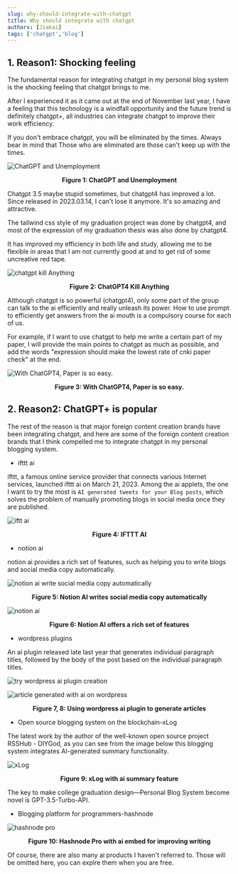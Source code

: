 ```yaml
---
slug: why-should-integrate-with-chatgpt
title: Why should integrate with chatgpt
authors: [Jiakai]
tags: ['chatgpt','blog']
---
```


## 1. Reason1: Shocking feeling

The fundamental reason for integrating chatgpt in my personal blog system is the shocking feeling that chatgpt brings to me.

After I experienced it as it came out at the end of November last year, I have a feeling that this technology is a windfall opportunity 
and the future trend is definitely chatgpt+, all industries can integrate chatgpt to improve their work efficiency. 

If you don't embrace chatgpt, you will be eliminated by the times. Always bear in mind that Those who are eliminated are those can't keep up with the times.

![ChatGPT and Unemployment](https://vip2.loli.io/2023/05/16/uG63rZjnh9PfJel.webp)

<center><strong>Figure 1: ChatGPT and Unemployment</strong></center>


Chatgpt 3.5 maybe stupid sometimes, but chatgpt4 has improved a lot. Since released in 2023.03.14, I can't lose it anymore. It's so amazing and attractive.

The tailwind css style of my graduation project was done by chatgpt4, and most of the expression of my graduation thesis was also done by chatgpt4.

It has improved my efficiency in both life and study, allowing me to be flexible in areas that I am not currently good at and to get rid of some uncreative red tape.

![chatgpt kill Anything](https://vip2.loli.io/2023/05/16/9POdS3hNsWULj5g.webp)

<center><strong>Figure 2: ChatGPT4 Kill Anything</strong></center>

Although chatgpt is so powerful (chatgpt4), only some part of the group can talk to the ai efficiently and really unleash its power. How to use prompt to efficiently 
get answers from the ai mouth is a compulsory  course for each of us.

For example, if I want to use chatgpt to help me write a certain part of my paper, I will provide the main points to chatgpt as much as possible, and 
add the words "expression should make the lowest rate of cnki paper check" at the end.

![With ChatGPT4, Paper is so easy.](https://vip2.loli.io/2023/05/16/2ClWgBY75PazRNi.webp)

<center><strong>Figure 3: With ChatGPT4, Paper is so easy.</strong></center>

## 2. Reason2: ChatGPT+ is popular

The rest of the reason is that major foreign content creation brands have been integrating chatgpt, and here are some of the foreign content 
creation brands that I think compelled me to integrate chatgpt in my personal blogging system.

- ifttt ai

ifttt, a famous online service provider that connects various Internet services, launched ifttt ai on March 21, 2023. Among the ai applets, 
the one I want to try the most is `AI generated tweets for your Blog posts`, which solves the problem of manually promoting blogs 
in social media once they are published.

![iftt ai](https://vip2.loli.io/2023/04/15/q2jSeUEi6OXBZuN.webp)

<center><strong>Figure 4: IFTTT AI</strong></center>

- notion ai

notion ai provides a rich set of features, such as helping you to write blogs and social media copy automatically.

![notion ai write social media copy automatically](https://vip2.loli.io/2023/04/15/jYPneXIvkGHaJi3.webp)

<center><strong>Figure 5: Notion AI writes social media copy automatically</strong></center>

![notion ai](https://vip2.loli.io/2023/04/15/VIU349WoCGjZSz2.webp)

<center><strong>Figure 6: Notion AI offers a rich set of features</strong></center>

- wordpress plugins

An ai plugin released late last year that generates individual paragraph titles, followed by the body of the post based on the individual paragraph titles.

![try wordpress ai plugin creation](https://vip2.loli.io/2023/04/15/n9N6VpJzlLkHfDr.webp)

![article generated with ai on wordpress](https://vip2.loli.io/2023/04/15/JzRk9wUZivQAKBx.webp)

<center><strong>Figure 7, 8: Using wordpress ai plugin to generate articles</strong></center>

- Open source blogging system on the blockchain-xLog

The latest work by the author of the well-known open source project RSSHub - DIYGod, as you can see from the image below this blogging system integrates AI-generated summary functionality.

![xLog](https://vip2.loli.io/2023/04/15/tKRjS7dChY1D48J.webp)

<center><strong>Figure 9: xLog with ai summary feature</strong></center>

The key to make college graduation design—Personal Blog System become novel is GPT-3.5-Turbo-API.

- Blogging platform for programmers-hashnode

![hashnode pro](https://vip2.loli.io/2023/04/20/O9aWpzEK6TCRPFm.webp)

<center><strong>Figure 10: Hashnode Pro with ai embed for improving writing</strong></center>

Of course, there are also many ai products I haven't referred to. Those will be omitted here, you can explre them when you are free. 